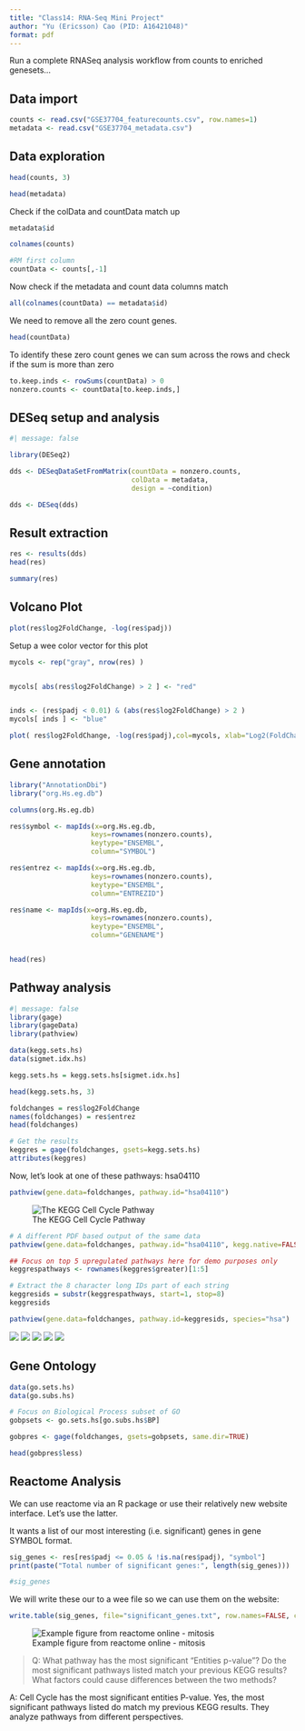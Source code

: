 ```yaml
---
title: "Class14: RNA-Seq Mini Project"
author: "Yu (Ericsson) Cao (PID: A16421048)"
format: pdf
---
```


Run a complete RNASeq analysis workflow from counts to enriched genesets...

## Data import

```r
counts <- read.csv("GSE37704_featurecounts.csv", row.names=1)
metadata <- read.csv("GSE37704_metadata.csv")
```

## Data exploration

```r
head(counts, 3)
```

```r
head(metadata)
```

Check if the colData and countData match up

```r
metadata$id
```

```r
colnames(counts)
```

```r
#RM first column
countData <- counts[,-1]
```

Now check if the metadata and count data columns match
```r
all(colnames(countData) == metadata$id)
```

We need to remove all the zero count genes.

```r
head(countData)
```

To identify these zero count genes we can sum across the rows and check if the sum is more than zero

```r
to.keep.inds <- rowSums(countData) > 0
nonzero.counts <- countData[to.keep.inds,]
```

## DESeq setup and analysis

```r
#| message: false

library(DESeq2)
```

```r
dds <- DESeqDataSetFromMatrix(countData = nonzero.counts,
                              colData = metadata,
                              design = ~condition)
```

```r
dds <- DESeq(dds)
```


## Result extraction

```r
res <- results(dds)
head(res)
```
```r
summary(res)
```

## Volcano Plot


```r
plot(res$log2FoldChange, -log(res$padj))
```

Setup a wee color vector for this plot

```r
mycols <- rep("gray", nrow(res) )


mycols[ abs(res$log2FoldChange) > 2 ] <- "red"


inds <- (res$padj < 0.01) & (abs(res$log2FoldChange) > 2 )
mycols[ inds ] <- "blue"

plot( res$log2FoldChange, -log(res$padj),col=mycols, xlab="Log2(FoldChange)", ylab="-Log(P-value)" )
```


## Gene annotation

```r
library("AnnotationDbi")
library("org.Hs.eg.db")

columns(org.Hs.eg.db)
```
```r
res$symbol <- mapIds(x=org.Hs.eg.db,
                    keys=rownames(nonzero.counts), 
                    keytype="ENSEMBL",
                    column="SYMBOL")

res$entrez <- mapIds(x=org.Hs.eg.db,
                    keys=rownames(nonzero.counts), 
                    keytype="ENSEMBL",
                    column="ENTREZID")

res$name <- mapIds(x=org.Hs.eg.db,
                    keys=rownames(nonzero.counts), 
                    keytype="ENSEMBL",
                    column="GENENAME")


head(res)

```

## Pathway analysis

```r
#| message: false
library(gage)
library(gageData)
library(pathview)
```

```r
data(kegg.sets.hs)
data(sigmet.idx.hs)

kegg.sets.hs = kegg.sets.hs[sigmet.idx.hs]

head(kegg.sets.hs, 3)
```

```r
foldchanges = res$log2FoldChange
names(foldchanges) = res$entrez
head(foldchanges)
```

```r
# Get the results
keggres = gage(foldchanges, gsets=kegg.sets.hs)
attributes(keggres)
```

Now, let's look at one of these pathways: hsa04110
```r
pathview(gene.data=foldchanges, pathway.id="hsa04110")
```
![The KEGG Cell Cycle Pathway](hsa04110.pathview.png)

```r
# A different PDF based output of the same data
pathview(gene.data=foldchanges, pathway.id="hsa04110", kegg.native=FALSE)
```
```r
## Focus on top 5 upregulated pathways here for demo purposes only
keggrespathways <- rownames(keggres$greater)[1:5]

# Extract the 8 character long IDs part of each string
keggresids = substr(keggrespathways, start=1, stop=8)
keggresids
```

```r
pathview(gene.data=foldchanges, pathway.id=keggresids, species="hsa")
```
![](hsa04640.pathview.png)
![](hsa04630.pathview.png)
![](hsa00140.pathview.png)
![](hsa04142.pathview.png)
![](hsa04330.pathview.png)

## Gene Ontology

```r
data(go.sets.hs)
data(go.subs.hs)

# Focus on Biological Process subset of GO
gobpsets <- go.sets.hs[go.subs.hs$BP]

gobpres <- gage(foldchanges, gsets=gobpsets, same.dir=TRUE)
```

```r
head(gobpres$less)
```

## Reactome Analysis

We can use reactome via an R package or use their relatively new website interface. Let's use the latter.

It wants a list of our most interesting (i.e. significant) genes in gene SYMBOL format. 

```r
sig_genes <- res[res$padj <= 0.05 & !is.na(res$padj), "symbol"]
print(paste("Total number of significant genes:", length(sig_genes)))
```
```r
#sig_genes
```

We will write these our to a wee file so we can use them on the website:
```r
write.table(sig_genes, file="significant_genes.txt", row.names=FALSE, col.names=FALSE, quote=FALSE)
```

![Example figure from reactome online - mitosis](R-HSA-68886.png)

>Q: What pathway has the most significant “Entities p-value”? Do the most significant pathways listed match your previous KEGG results? What factors could cause differences between the two methods?

A: Cell Cycle has the most significant entities P-value. Yes, the most significant pathways listed do match my previous KEGG results. They analyze pathways from different perspectives.
